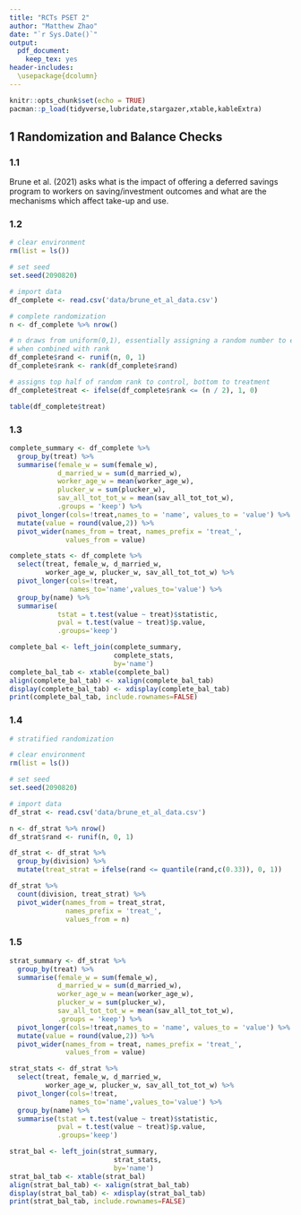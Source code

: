 ```yaml
---
title: "RCTs PSET 2"
author: "Matthew Zhao"
date: "`r Sys.Date()`"
output: 
  pdf_document: 
    keep_tex: yes
header-includes:
  \usepackage{dcolumn}
---
```


```r
knitr::opts_chunk$set(echo = TRUE)
pacman::p_load(tidyverse,lubridate,stargazer,xtable,kableExtra)
```

## 1 Randomization and Balance Checks

### 1.1

Brune et al. (2021) asks what is the impact of offering a deferred savings program to workers on saving/investment outcomes and what are the mechanisms which affect take-up and use. 

### 1.2

```r
# clear environment
rm(list = ls())

# set seed
set.seed(2090820)

# import data
df_complete <- read.csv('data/brune_et_al_data.csv')

# complete randomization
n <- df_complete %>% nrow()

# n draws from uniform(0,1), essentially assigning a random number to each worker
# when combined with rank
df_complete$rand <- runif(n, 0, 1)
df_complete$rank <- rank(df_complete$rand)

# assigns top half of random rank to control, bottom to treatment
df_complete$treat <- ifelse(df_complete$rank <= (n / 2), 1, 0)

table(df_complete$treat)
```

### 1.3

```r
complete_summary <- df_complete %>%
  group_by(treat) %>%
  summarise(female_w = sum(female_w),
            d_married_w = sum(d_married_w),
            worker_age_w = mean(worker_age_w),
            plucker_w = sum(plucker_w),
            sav_all_tot_tot_w = mean(sav_all_tot_tot_w),
            .groups = 'keep') %>%
  pivot_longer(cols=!treat,names_to = 'name', values_to = 'value') %>%
  mutate(value = round(value,2)) %>%
  pivot_wider(names_from = treat, names_prefix = 'treat_', 
              values_from = value)

complete_stats <- df_complete %>%
  select(treat, female_w, d_married_w, 
         worker_age_w, plucker_w, sav_all_tot_tot_w) %>%
  pivot_longer(cols=!treat,
               names_to='name',values_to='value') %>%
  group_by(name) %>%
  summarise(
            tstat = t.test(value ~ treat)$statistic,
            pval = t.test(value ~ treat)$p.value,
            .groups='keep')

complete_bal <- left_join(complete_summary,
                          complete_stats,
                          by='name')
complete_bal_tab <- xtable(complete_bal)
align(complete_bal_tab) <- xalign(complete_bal_tab)
display(complete_bal_tab) <- xdisplay(complete_bal_tab)
print(complete_bal_tab, include.rownames=FALSE)
```

\begin{table}[ht]
\centering
\begin{tabular}{lrrrr}
  \hline
name & treat\_0 & treat\_1 & tstat & pval \\ 
  \hline
female\_w & 159.00 & 142.00 & 1.21 & 0.23 \\ 
  d\_married\_w & 301.00 & 308.00 & -0.52 & 0.61 \\ 
  worker\_age\_w & 39.56 & 39.47 & 0.13 & 0.90 \\ 
  plucker\_w & 341.00 & 326.00 & 1.20 & 0.23 \\ 
  sav\_all\_tot\_tot\_w & 31968.41 & 32160.47 & -0.06 & 0.96 \\ 
   \hline
\end{tabular}
\end{table} 


### 1.4

```r
# stratified randomization

# clear environment
rm(list = ls())

# set seed
set.seed(2090820)

# import data
df_strat <- read.csv('data/brune_et_al_data.csv')

n <- df_strat %>% nrow()
df_strat$rand <- runif(n, 0, 1)

df_strat <- df_strat %>%
  group_by(division) %>%
  mutate(treat_strat = ifelse(rand <= quantile(rand,c(0.33)), 0, 1))

df_strat %>% 
  count(division, treat_strat) %>% 
  pivot_wider(names_from = treat_strat, 
              names_prefix = 'treat_',
              values_from = n)
```

### 1.5

```r
strat_summary <- df_strat %>%
  group_by(treat) %>%
  summarise(female_w = sum(female_w),
            d_married_w = sum(d_married_w),
            worker_age_w = mean(worker_age_w),
            plucker_w = sum(plucker_w),
            sav_all_tot_tot_w = mean(sav_all_tot_tot_w),
            .groups = 'keep') %>%
  pivot_longer(cols=!treat,names_to = 'name', values_to = 'value') %>%
  mutate(value = round(value,2)) %>%
  pivot_wider(names_from = treat, names_prefix = 'treat_', 
              values_from = value)

strat_stats <- df_strat %>%
  select(treat, female_w, d_married_w, 
         worker_age_w, plucker_w, sav_all_tot_tot_w) %>%
  pivot_longer(cols=!treat,
               names_to='name',values_to='value') %>%
  group_by(name) %>%
  summarise(tstat = t.test(value ~ treat)$statistic,
            pval = t.test(value ~ treat)$p.value,
            .groups='keep')

strat_bal <- left_join(strat_summary,
                          strat_stats,
                          by='name')
strat_bal_tab <- xtable(strat_bal)
align(strat_bal_tab) <- xalign(strat_bal_tab)
display(strat_bal_tab) <- xdisplay(strat_bal_tab)
print(strat_bal_tab, include.rownames=FALSE)
```

